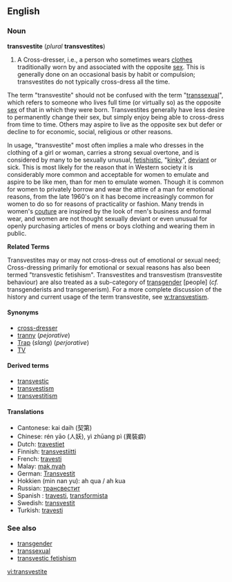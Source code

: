 ==English==
{{wikipedia}}
===Noun===
'''transvestite''' (''plural'' '''transvestites''')

#A Cross-dresser, i.e., a person who sometimes wears [[clothes]] traditionally worn by and associated with the opposite [[sex]]. This is generally done on an occasional basis by habit or compulsion; transvestites do not typically cross-dress all the time. 

The term "transvestite" should not be confused with the term "[[transsexual]]", which refers to someone who lives full time (or virtually so) as the opposite [[sex]] of that in which they were born. Transvestites generally have less desire to permanently change their sex, but simply enjoy being able to cross-dress from time to time.  Others may aspire to live as the opposite sex but defer or decline to for economic, social, religious or other reasons.

In usage, "transvestite" most often implies a male who dresses in the clothing of a girl or woman, carries a strong sexual overtone, and is considered by many to be sexually unusual, [[fetishistic]], "[[kinky]]", [[deviant]] or sick.   This is most likely for the reason that in Western society it is considerably more common and acceptable for women to emulate and aspire to be like men, than for men to emulate women.  Though it is common for women to privately borrow and wear the attire of a man for emotional reasons, from the late 1960's on it has become increasingly common for women to do so for reasons of practicality or fashion.  Many trends in women's [[couture]] are inspired by the look of men's business and formal wear, and women are not thought sexually deviant or even unusual for openly purchasing articles of mens or boys clothing and wearing them in public.

<!--
#A '''transvestite''' is a person who voluntarily wears clothes of a gender that is not the gender assigned (usually) at birth or the gender a person currently lives in. Usually, but not exclusively, the term refers to male bodied and/or male identified persons.  <br/><br/>However, the words transvestitism and transvestite have many often conflicting connotations. -->

'''Related Terms'''

Transvestites may or may not cross-dress out of emotional or sexual need; Cross-dressing primarily for emotional or sexual reasons has also been termed "transvestic fetishism".   Transvestites and transvestism (transvestite behaviour) are also treated as a sub-category of [[transgender]] [people] (''cf.'' transgenderists and transgenerism). For a more complete discussion of the history and current usage of the term transvestite, see [[w:transvestism]].  


====Synonyms====
*[[cross-dresser]]
*[[tranny]] (''pejorative'')
*[[Trap]] (''slang'') (''perjorative'')
*[[TV]]

====Derived terms====
*[[transvestic]]
*[[transvestism]]
*[[transvestitism]]

====Translations====
{{top}}
*Cantonese: kai daih (契第) 
*Chinese: rén yāo (人妖), yì zhūang pì (異裝癖)
*Dutch: [[travestiet]]
*Finnish: [[transvestiitti]]
*French: [[travesti]]
*Malay: [[mak nyah]]
*German: [[Transvestit]]
*Hokkien (min nan yu): ah qua / ah kua
*Russian: [[трансвестит]]
*Spanish : [[travesti]], [[transformista]] {{italbrac|Venezuela}}
*Swedish: [[transvestit]]
*Turkish: [[travesti]]
{{bottom}}

===See also===
*[[transgender]]
*[[transsexual]]
*[[transvestic fetishism]]

[[vi:transvestite]]